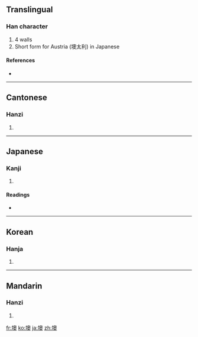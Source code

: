 ==Translingual==

===Han character===
{{Han char|rn=32|rad=土|as=13|sn=16|four=4713<sub>4</sub>|canj=土竹月大 (GHBK)}}

# 4 walls
# Short form for Austria (墺太利) in Japanese

====References====
* {{Han ref|kx=0239.250|dkj=05504|dj=0479.180|hdz=10492.010|uh=58BA|ud=22714|bh=E94D|bd=59725}}

----

==Cantonese==

===Hanzi===
{{yue-hanzi|jyut=|y=ou3}}

# {{defn|Cantonese|sort=土13}}

----

==Japanese==

===Kanji===
{{ja-kanji|grade=|rs=土13}}

# {{defn|Japanese|sort=土13}}

====Readings====
* {{ja-readings|on=[[おう]] (ō), [[いく]] (iku)|kun=[[きし]] (kishi)}}

----

==Korean==

===Hanja===
{{ko-hanja|hangeul=[[오]], [[옥]]|rv=o, ok|mr=o, ok}}

# {{defn|Korean|sort=土13}}

----

==Mandarin==

===Hanzi===
{{cmn-hanzi|pin=[[yù]] ([[yu4]])|wg=yü<sup>4</sup>}}

# {{defn|Mandarin|sort=土13}}

[[fr:墺]]
[[ko:墺]]
[[ja:墺]]
[[zh:墺]]